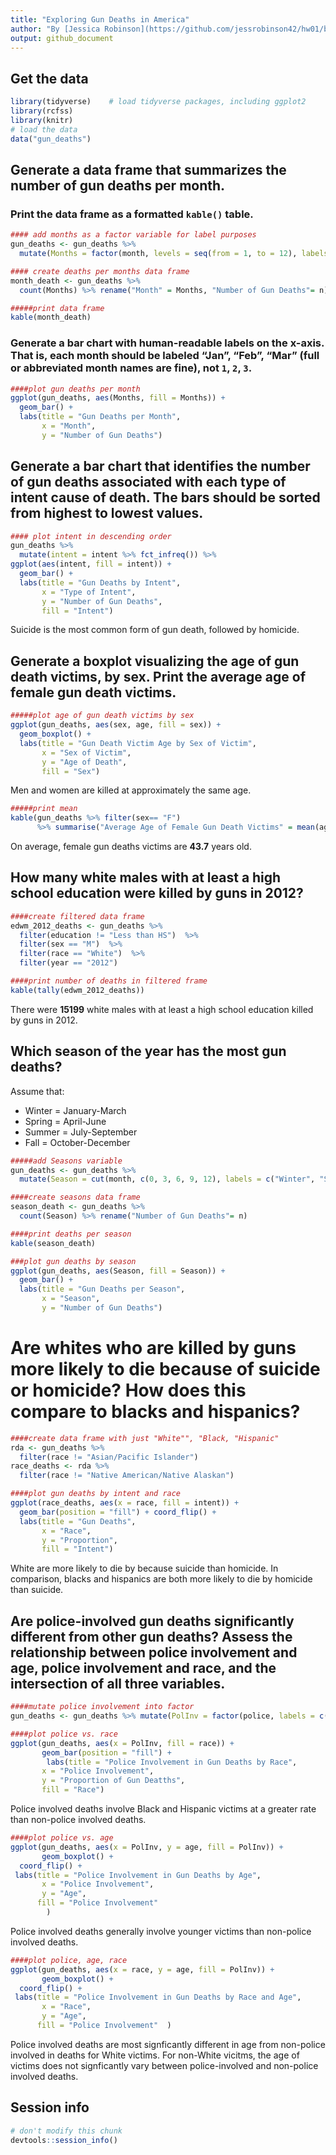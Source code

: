 ```yaml
---
title: "Exploring Gun Deaths in America"
author: "By [Jessica Robinson](https://github.com/jessrobinson42/hw01/blob/master/README.md)"
output: github_document
---
```


## Get the data
```r
library(tidyverse)    # load tidyverse packages, including ggplot2
library(rcfss)
library(knitr)
# load the data
data("gun_deaths")
```

## Generate a data frame that summarizes the number of gun deaths per month.

### Print the data frame as a formatted `kable()` table.
```r
#### add months as a factor variable for label purposes 
gun_deaths <- gun_deaths %>%
  mutate(Months = factor(month, levels = seq(from = 1, to = 12), labels = month.abb))

#### create deaths per months data frame
month_death <- gun_deaths %>%
  count(Months) %>% rename("Month" = Months, "Number of Gun Deaths"= n)

#####print data frame
kable(month_death)
```

### Generate a bar chart with human-readable labels on the x-axis. That is, each month should be labeled "Jan", "Feb", "Mar" (full or abbreviated month names are fine), not `1`, `2`, `3`.

```r
####plot gun deaths per month 
ggplot(gun_deaths, aes(Months, fill = Months)) +
  geom_bar() +
  labs(title = "Gun Deaths per Month",
       x = "Month",
       y = "Number of Gun Deaths") 
```

## Generate a bar chart that identifies the number of gun deaths associated with each type of intent cause of death. The bars should be sorted from highest to lowest values.

```r
#### plot intent in descending order 
gun_deaths %>% 
  mutate(intent = intent %>% fct_infreq()) %>%
ggplot(aes(intent, fill = intent)) +
  geom_bar() +
  labs(title = "Gun Deaths by Intent",
       x = "Type of Intent",
       y = "Number of Gun Deaths",
       fill = "Intent") 
```

Suicide is the most common form of gun death, followed by homicide. 

## Generate a boxplot visualizing the age of gun death victims, by sex. Print the average age of female gun death victims.

```r
#####plot age of gun death victims by sex
ggplot(gun_deaths, aes(sex, age, fill = sex)) +
  geom_boxplot() +
  labs(title = "Gun Death Victim Age by Sex of Victim",
       x = "Sex of Victim",
       y = "Age of Death",
       fill = "Sex")
```

Men and women are killed at approximately the same age. 

```r
#####print mean 
kable(gun_deaths %>% filter(sex== "F")
      %>% summarise("Average Age of Female Gun Death Victims" = mean(age, na.rm=TRUE)))
```

On average, female gun deaths victims are  **43.7** years old.

## How many white males with at least a high school education were killed by guns in 2012?

```r
####create filtered data frame
edwm_2012_deaths <- gun_deaths %>%
  filter(education != "Less than HS")  %>%
  filter(sex == "M")  %>%
  filter(race == "White")  %>%
  filter(year == "2012")

####print number of deaths in filtered frame 
kable(tally(edwm_2012_deaths))
```
There were **15199** white males with at least a high school education killed by guns in 2012.

## Which season of the year has the most gun deaths?

Assume that:

* Winter = January-March
* Spring = April-June
* Summer = July-September
* Fall = October-December

```r
#####add Seasons variable 
gun_deaths <- gun_deaths %>%
  mutate(Season = cut(month, c(0, 3, 6, 9, 12), labels = c("Winter", "Spring", "Summer", "Fall")))

####create seasons data frame 
season_death <- gun_deaths %>%
  count(Season) %>% rename("Number of Gun Deaths"= n)

####print deaths per season 
kable(season_death)
```

```r
###plot gun deaths by season 
ggplot(gun_deaths, aes(Season, fill = Season)) +
  geom_bar() +
  labs(title = "Gun Deaths per Season",
       x = "Season",
       y = "Number of Gun Deaths")
```

# Are whites who are killed by guns more likely to die because of suicide or homicide? How does this compare to blacks and hispanics?

```r
####create data frame with just "White"", "Black, "Hispanic"
rda <- gun_deaths %>% 
  filter(race != "Asian/Pacific Islander") 
race_deaths <- rda %>% 
  filter(race != "Native American/Native Alaskan")

####plot gun deaths by intent and race 
ggplot(race_deaths, aes(x = race, fill = intent)) + 
  geom_bar(position = "fill") + coord_flip() + 
  labs(title = "Gun Deaths",
       x = "Race",
       y = "Proportion",
       fill = "Intent")
```

White are more likely to die by because suicide than homicide. 
In comparison, blacks and hispanics are both more likely to die by homicide than suicide. 

## Are police-involved gun deaths significantly different from other gun deaths? Assess the relationship between police involvement and age, police involvement and race, and the intersection of all three variables.

```r
####mutate police involvement into factor
gun_deaths <- gun_deaths %>% mutate(PolInv = factor(police, labels = c("Not Involved", "Involved")))

####plot police vs. race
ggplot(gun_deaths, aes(x = PolInv, fill = race)) +
       geom_bar(position = "fill") +
        labs(title = "Police Involvement in Gun Deaths by Race",
       x = "Police Involvement",
       y = "Proportion of Gun Deatths",
       fill = "Race")

```

Police involved deaths involve Black and Hispanic victims at a greater rate than non-police involved deaths.

```r
####plot police vs. age 
ggplot(gun_deaths, aes(x = PolInv, y = age, fill = PolInv)) +
       geom_boxplot() +
  coord_flip() + 
 labs(title = "Police Involvement in Gun Deaths by Age",
       x = "Police Involvement",
       y = "Age",
      fill = "Police Involvement"
        )
```

Police involved deaths generally involve younger victims than non-police involved deaths. 

```r
####plot police, age, race
ggplot(gun_deaths, aes(x = race, y = age, fill = PolInv)) +
       geom_boxplot() +
  coord_flip() + 
 labs(title = "Police Involvement in Gun Deaths by Race and Age",
       x = "Race",
       y = "Age",
      fill = "Police Involvement"  )
```

Police involved deaths are most signficantly different in age from non-police involved in deaths for White victims. For non-White vicitms, the age of victims does not signficantly vary between police-involved and non-police involved deaths. 

## Session info

```r
# don't modify this chunk
devtools::session_info()
```


